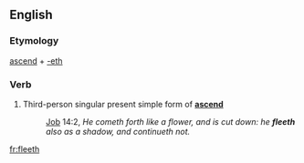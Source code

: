 ==English==

===Etymology===
[[ascend]] + [[-eth]]

===Verb===
{{infl|en|verb form}}

# {{archaic}} Third-person singular present simple form of '''[[ascend]]'''
#:{{RQ:Authorized Version}} [[Job]] 14:2, ''He cometh forth like a flower, and is cut down: he '''fleeth''' also as a shadow, and continueth not.''

[[fr:fleeth]]